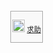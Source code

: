 <div style="margin:.1em; float:right; font-size:80%; border: 1px solid #aaa; padding: 2px; background-color:#f9f9f9">[[File:Information icon.svg|20px|link=]] [[维基百科:互助客栈/求助|求助]]</div><noinclude>{{documentation}}</noinclude>